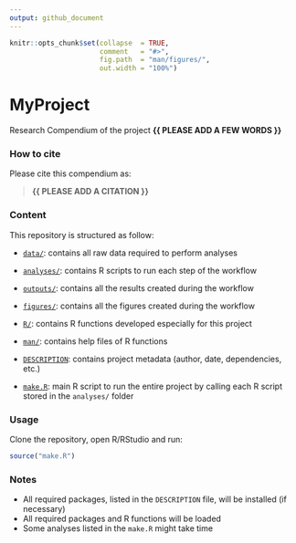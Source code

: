 ```yaml
---
output: github_document
---
```


<!-- README.md is generated from README.Rmd. Please edit that file -->


```r
knitr::opts_chunk$set(collapse  = TRUE,
                      comment   = "#>",
                      fig.path  = "man/figures/",
                      out.width = "100%")
```



# MyProject


<!-- badges: start -->
<!-- badges: end -->


Research Compendium of the project **{{ PLEASE ADD A FEW WORDS }}**



### How to cite

Please cite this compendium as: 

> **{{ PLEASE ADD A CITATION }}**



### Content

This repository is structured as follow:

- [`data/`](https://github.com/lorenzo-pellis/MyProject/tree/master/data):
contains all raw data required to perform analyses

- [`analyses/`](https://github.com/lorenzo-pellis/MyProject/tree/main/analyses/):
contains R scripts to run each step of the workflow

- [`outputs/`](https://github.com/lorenzo-pellis/MyProject/tree/main/outputs):
contains all the results created during the workflow

- [`figures/`](https://github.com/lorenzo-pellis/MyProject/tree/main/figures):
contains all the figures created during the workflow

- [`R/`](https://github.com/lorenzo-pellis/MyProject/tree/main/R):
contains R functions developed especially for this project

- [`man/`](https://github.com/lorenzo-pellis/MyProject/tree/main/man):
contains help files of R functions

- [`DESCRIPTION`](https://github.com/lorenzo-pellis/MyProject/tree/main/DESCRIPTION):
contains project metadata (author, date, dependencies, etc.)

- [`make.R`](https://github.com/lorenzo-pellis/MyProject/tree/main/make.R):
main R script to run the entire project by calling each R script stored in the `analyses/` folder



### Usage

Clone the repository, open R/RStudio and run:

```r
source("make.R")
```



### Notes

- All required packages, listed in the `DESCRIPTION` file, will be installed (if necessary)
- All required packages and R functions will be loaded
- Some analyses listed in the `make.R` might take time
